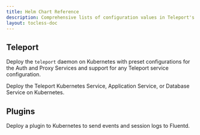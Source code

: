 ```yaml
---
title: Helm Chart Reference
description: Comprehensive lists of configuration values in Teleport's Helm charts
layout: tocless-doc
---
```


## Teleport

<TileSet>
<Tile href="./helm-reference/teleport-cluster.mdx" icon="kubernetes" title="teleport-cluster">

Deploy the `teleport` daemon on Kubernetes with preset configurations for the
Auth and Proxy Services and support for any Teleport service configuration.

</Tile>
<Tile href="./helm-reference/teleport-kube-agent.mdx" icon="kubernetes" title="teleport-kube-agent">

Deploy the Teleport Kubernetes Service, Application Service, or Database Service on Kubernetes.

</Tile>
</TileSet>

## Plugins

<TileSet>
<Tile href="./helm-reference/teleport-plugin-event-handler.mdx" icon="kubernetes" title="teleport-plugin-event-handler">

Deploy a plugin to Kubernetes to send events and session logs to Fluentd.

</Tile>
</TileSet>
